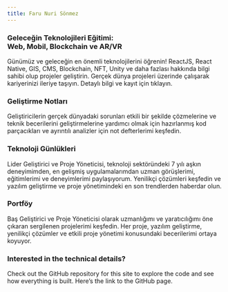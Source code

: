 ```yaml
---
title: Faru Nuri Sönmez
---
```



<div className="home-content">
  <style jsx>{`
    .content-container {
      max-width: 90rem;
      padding-left: max(env(safe-area-inset-left),8rem);
      padding-right: max(env(safe-area-inset-right),8rem);
      margin: 0 auto;
    }
    .features-container {
      margin: 8rem 0 0;
      padding: 4rem 0;
      background-color: #f3f4f6;
      border-bottom: 1px solid #e5e7eb;
    }
    .features-container .content-container {
      margin-top: -8rem;
    }
    :global(.dark) .features-container {
      background-color: #000;
      border-bottom: 1px solid rgb(38,38,38);
    }
    .headline {
      display: inline-flex;
      font-size: 3.125rem;
      font-size: min(4.375rem, max(8vw, 2.5rem));
      font-weight: 700;
      font-feature-settings: initial;
      letter-spacing: 0rem;
      margin-left: -0.2rem;
      margin-top: 2.4rem;
      line-height: 1.1;
      background-image: linear-gradient(146deg,#000,#757a7d);
      -webkit-background-clip: text;
      -webkit-text-fill-color: transparent;
      background-clip: text;
    }
    :global(.dark) .headline {
      background-image: linear-gradient(146deg,#fff,#757a7d);
    }
    .subtitle {
      font-size: 1.3rem;
      font-size: min(1.3rem, max(3.5vw, 1.2rem));
      font-feature-settings: initial;
      line-height: 1.6;
    }
    .nextjs-link {
      color: currentColor;
      text-decoration: none;
      font-weight: 600;
    }
    :global(#education-card) {
      color: #fff;
      text-shadow: 0 0 1rem rgba(0,0,0,0.1);
      background-image: linear-gradient(to top, transparent, #FFF 70%), url(/assets/index_education.webp);
      background-size: 774px;
      background-position: -6px calc(40%);
      background-repeat: no-repeat;
    }
    :global(.dark #education-card) {
        background-image: linear-gradient(to top, transparent, rgba(32, 32, 32, 0.90) 50%), url(/assets/index_education.webp);
    }
    :global(#highlighting-card) {
      min-height: 300px;
      background-image: linear-gradient(to top, transparent, rgba(255, 255, 255, 0.90) 70%), url(/assets/syntax-highlighting.svg);
      background-size: 634px;
      background-position: -6px calc(100% + 4px);
      background-repeat: no-repeat;
    }
    :global(#highlighting-card-blog) {
      min-height: 300px;
      background-image: linear-gradient(to top, transparent, rgba(32, 32, 32, 0.90) 60%), url(/assets/index_blog.webp);
      background-size: 474px;
      background-position: -6px calc(100% + 0px);
      background-repeat: no-repeat;
    }
    :global(.dark #highlighting-card-blog) {
      min-height: 300px;
      background-image: linear-gradient(to top, transparent, rgba(32, 32, 32, 0.90) 60%), url(/assets/index_blog.webp);
      background-size: 540px;
      background-position: -90px calc(100% + 0px);
      background-repeat: no-repeat;
    }
    :global(#highlighting-card-showcase) {
      min-height: 300px;
      background-image: linear-gradient(to top, transparent, rgba(255, 255, 255, 0.90) 60%), url(/assets/index_showcase.webp);
      background-size: 474px;
      background-position: -6px calc(100% + 0px);
      background-repeat: no-repeat;
    }
    :global(.dark #highlighting-card-showcase) {
      min-height: 300px;
      background-image: linear-gradient(to top, transparent, rgba(32, 32, 32, 0.90) 60%), url(/assets/index_showcase.webp);
      background-size: 474px;
      background-position: -6px calc(100% + 0px);
      background-repeat: no-repeat;
    }
    :global(.dark #highlighting-card) {
      background-image: linear-gradient(to top, transparent, rgba(32, 32, 32, 0.90) 50%), url(/assets/syntax-highlighting.svg);
    }
    :global(.feat-darkmode) {
      min-height: 300px;
    }
    :global(.feat-darkmode h3) {
      font-size: 48px;
    }
    :global(#search-card) {
      display: flex;
      flex-direction: column;
      justify-content: center;
    }
    :global(#search-card p) {
      max-width: 320px;
    }
    :global(#search-card video) {
      position: absolute;
      right: 0;
      top: 24px;
      height: 430px;
      pointer-events: none;
      max-width: 60%;
    }
    :global(#fs-card) {
      min-height: 240px;
    }
    :global(#fs-card h3) {
      text-align: left;
      width: min(300px, 41%);
      min-width: 155px;
    }
    :global(#a11y-card) {
      background-image: url(/assets/high-contrast.png);
      background-position: -160px 220px;
    }
    @media screen and (max-width: 1300px) {
      :global(#a11y-card) {
        background-image: linear-gradient(to bottom, white, transparent), url(/assets/high-contrast.png);
      }
    }
    @media screen and (max-width: 1200px) {
      :global(#highlighting-card) {
        aspect-ratio: auto;
      }
      :global(.feat-darkmode h3) {
        font-size: 4vw;
        font-size: min(48px, max(4vw, 30px));
      }
      :global(#search-card video) {
        aspect-ratio: 787/623;
        height: auto;
      }
      .headline {
      }
    }
    @media screen and (max-width: 1024px) {
      :global(#education-card) {
        aspect-ratio: 135/86;
      }
      :global(#search-card) {
        aspect-ratio: 8/3;
      }
      :global(#search-card h3) {
        text-align: left;
      }
      :global(#highlighting-card) {
        background-size: 136%;
      }
      :global(#a11y-card) {
        background-image: url(/assets/high-contrast.png);
        background-position: center 160px;
      }
    }
    @media screen and (max-width: 768px) {
      :global(#education-card) {
        min-height: 348px;
        width: 100%;
        aspect-ratio: auto;
      }
      :global(#education-card img) {
        object-position: -26px 0;
        width: 250%;
        max-width: initial;
      }
    }
    @media screen and (max-width: 640px) {
      :global(#search-card) {
        aspect-ratio: 2.5/2;
        justify-content: flex-start;
        align-items: stretch;
        min-height: 350px;
      }
      :global(#search-card h3) {
        text-align: center;
      }
      :global(#search-card p) {
        max-width: 100%;
      }
      :global(#search-card video) {
        position: relative;
        margin: .75em -1.75em 0;
        max-width: calc(100% + 3.5em);
      }
      :global(.dark #search-card video) {
        mix-blend-mode: lighten;
      }
    }`}</style>

  <div className="features-container">
    <div className="content-container">
      <Features>
       <Feature index={1} large centered id="education-card" href="https://github.com/GopalVerma1303/dotconfigs">
          <h3>Geleceğin Teknolojileri Eğitimi: <br className="show-on-mobile"/>Web, Mobil, Blockchain ve AR/VR</h3>
          <p>Günümüz ve geleceğin en önemli teknolojilerini öğrenin! ReactJS, React Native, GIS, CMS, Blockchain, NFT, Unity ve daha fazlası hakkında bilgi sahibi olup projeler geliştirin. Gerçek dünya projeleri üzerinde çalışarak kariyerinizi ileriye taşıyın. Detaylı bilgi ve kayıt için tıklayın.</p>
        </Feature>
        <Feature index={2} id="highlighting-card" href="/notebooks/web">
          <h3>Geliştirme Notları</h3>
          <p>Geliştiricilerin gerçek dünyadaki sorunları etkili bir şekilde çözmelerine ve teknik becerilerini geliştirmelerine yardımcı olmak için hazırlanmış kod parçacıkları ve ayrıntılı analizler için not defterlerimi keşfedin.</p>
        </Feature>
        <Feature index={3} id="highlighting-card-blog" href="/blogs">
          <h3>Teknoloji Günlükleri</h3>
          <p>Lider Geliştirici ve Proje Yöneticisi, teknoloji sektöründeki 7 yılı aşkın deneyimimden, en gelişmiş uygulamalarımdan uzman görüşlerimi, eğitimlerimi ve deneyimlerimi paylaşıyorum. Yenilikçi çözümleri keşfedin ve yazılım geliştirme ve proje yönetimindeki en son trendlerden haberdar olun.</p>
        </Feature>
        <Feature index={4} id="highlighting-card-showcase" href="/showcase">
          <h3>Portföy</h3>
          <p>Baş Geliştirici ve Proje Yöneticisi olarak uzmanlığımı ve yaratıcılığımı öne çıkaran sergilenen projelerimi keşfedin. Her proje, yazılım geliştirme, yenilikçi çözümler ve etkili proje yönetimi konusundaki becerilerimi ortaya koyuyor.</p>
        </Feature>
        <Feature index={9}>
          <h3>Interested in the technical details?</h3>
          <p className='mr-6'>Check out the GitHub repository for this site to explore the code and see how everything is built. Here’s the link to the <Link href="https://github.com/GopalVerma1303/bettercallgopal">GitHub page</Link>.</p>
        </Feature>
      </Features>
    </div>
  </div>
</div>

